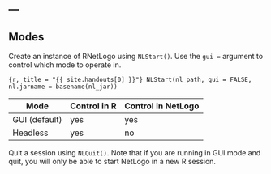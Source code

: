 ---
---

## Modes

Create an instance of RNetLogo using `NLStart()`. Use the `gui =` argument to control which mode to operate in. 


```{r, title = "{{ site.handouts[0] }}"}
NLStart(nl_path, gui = FALSE, nl.jarname = basename(nl_jar))
```


| Mode | Control in R | Control in NetLogo | Multiple NetLogo sessions |
|------|-------------------------|---------------------------|
| GUI (default) | yes | yes | no |
| Headless | yes | no | yes |


Quit a session using `NLQuit()`. Note that if you are running in GUI mode and quit, you will only be able to start NetLogo in a new R session.
